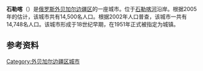 {{unreferenced|time=2019-02-14T01:03:31+00:00}}
{{Infobox town
|name=石勒喀
|coordinates = {{coord|51|51|N|116|02|E|display=inline,title}}
|image_seal=Coat of Arms of Shilka (Chita oblast).png
|seal_size=60px
|image_flag=Flag of Shilka (Chita oblast).png
|pushpin_map = Russia
|pushpin_map_caption=石勒喀在[[俄罗斯|俄罗斯]]的位置
}}
'''石勒喀'''（{{lang-ru|Ши́лка}}）是[[俄罗斯|俄罗斯]][[外贝加尔边疆区|外贝加尔边疆区]]的一座城市。位于[[石勒喀河|石勒喀河]]沿岸。根据2005年的估计，该城市共有14,500名人口。根据2002年人口普查，该城市一共有14,748名人口。该城市形成于18世纪早期，在1951年正式被指定为城镇。

==参考资料==
{{reflist}}

{{Cities and towns in Zabaykalsky Krai}}
{{Russia-stub}}

[[Category:外贝加尔边疆区城市|Category:外贝加尔边疆区城市]]